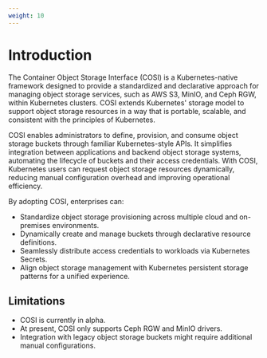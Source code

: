 ```yaml
---
weight: 10
---
```


# Introduction

The Container Object Storage Interface (COSI) is a Kubernetes-native framework designed to provide a standardized and declarative approach for managing object storage services, such as AWS S3, MinIO, and Ceph RGW, within Kubernetes clusters. COSI extends Kubernetes' storage model to support object storage resources in a way that is portable, scalable, and consistent with the principles of Kubernetes.

COSI enables administrators to define, provision, and consume object storage buckets through familiar Kubernetes-style APIs. It simplifies integration between applications and backend object storage systems, automating the lifecycle of buckets and their access credentials. With COSI, Kubernetes users can request object storage resources dynamically, reducing manual configuration overhead and improving operational efficiency.

By adopting COSI, enterprises can:

* Standardize object storage provisioning across multiple cloud and on-premises environments.
* Dynamically create and manage buckets through declarative resource definitions.
* Seamlessly distribute access credentials to workloads via Kubernetes Secrets.
* Align object storage management with Kubernetes persistent storage patterns for a unified experience.

## Limitations

* COSI is currently in alpha.
* At present, COSI only supports Ceph RGW and MinIO drivers.
* Integration with legacy object storage buckets might require additional manual configurations.

